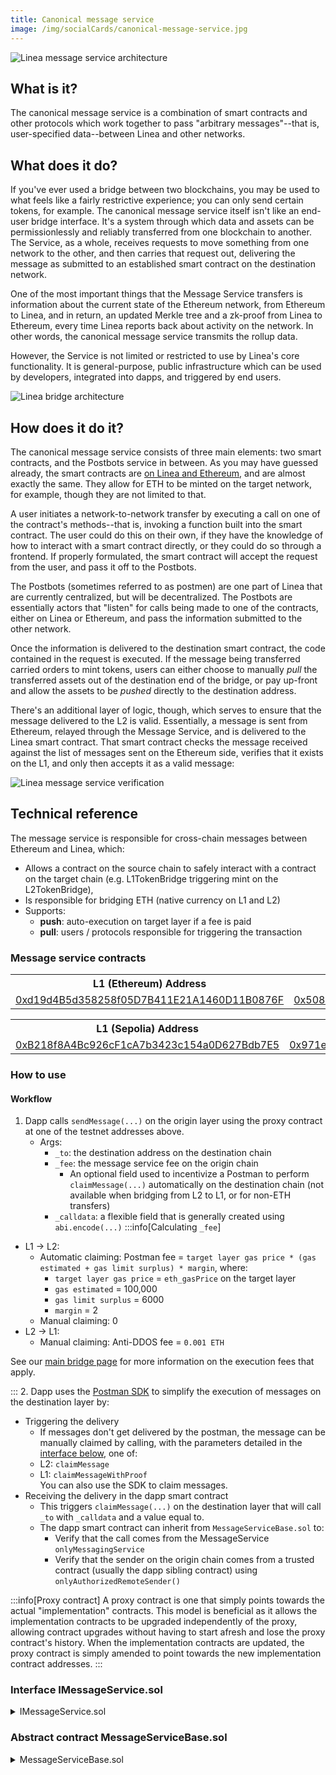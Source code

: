 ```yaml
---
title: Canonical message service
image: /img/socialCards/canonical-message-service.jpg
---
```



<div class="center-container">
  <div class="img-large">
    <img
      src="/img/get_started/concepts/message_service/Linea_message_service_2.png"
      alt="Linea message service architecture"
    />
  </div>
</div>

## What is it?

The canonical message service is a combination of smart contracts and other protocols which work together to pass "arbitrary messages"--that is, user-specified data--between Linea and other networks.

## What does it do?

If you've ever used a bridge between two blockchains, you may be used to what feels like a fairly restrictive experience; you can only send certain tokens, for example. The canonical message service itself isn't like an end-user bridge interface. It's a system through which data and assets can be permissionlessly and reliably transferred from one blockchain to another. The Service, as a whole, receives requests to move something from one network to the other, and then carries that request out, delivering the message as submitted to an established smart contract on the destination network.

One of the most important things that the Message Service transfers is information about the current state of the Ethereum network, from Ethereum to Linea, and in return, an updated Merkle tree and a zk-proof from Linea to Ethereum, every time Linea reports back about activity on the network. In other words, the canonical message service transmits the rollup data.

However, the Service is not limited or restricted to use by Linea's core functionality. It is general-purpose, public infrastructure which can be used by developers, integrated into dapps, and triggered by end users.

<div class="center-container">
  <div class="img-large">
    <img
      src="/img/get_started/concepts/message_service/Linea_bridge_architecture.png"
      alt="Linea bridge architecture"
    />
  </div>
</div>

## How does it do it?

The canonical message service consists of three main elements: two smart contracts, and the Postbots service in between. As you may have guessed already, the smart contracts are [on Linea and Ethereum](./message-service.mdx#message-service-contracts), and are almost exactly the same. They allow for ETH to be minted on the target network, for example, though they are not limited to that.

A user initiates a network-to-network transfer by executing a call on one of the contract's methods--that is, invoking a function built into the smart contract. The user could do this on their own, if they have the knowledge of how to interact with a smart contract directly, or they could do so through a frontend. If properly formulated, the smart contract will accept the request from the user, and pass it off to the Postbots.

The Postbots (sometimes referred to as postmen) are one part of Linea that are currently centralized, but will be decentralized. The Postbots are essentially actors that "listen" for calls being made to one of the contracts, either on Linea or Ethereum, and pass the information submitted to the other network.

Once the information is delivered to the destination smart contract, the code contained in the request is executed. If the message being transferred carried orders to mint tokens, users can either choose to manually _pull_ the transferred assets out of the destination end of the bridge, or pay up-front and allow the assets to be _pushed_ directly to the destination address.

There's an additional layer of logic, though, which serves to ensure that the message delivered to the L2 is valid. Essentially, a message is sent from Ethereum, relayed through the Message Service, and is delivered to the Linea smart contract. That smart contract checks the message received against the list of messages sent on the Ethereum side, verifies that it exists on the L1, and only then accepts it as a valid message:

<div class="center-container">
  <div class="img-large">
    <img
      src="/img/get_started/concepts/message_service/Linea_message_service_1.png"
      alt="Linea message service verification"
    />
  </div>
</div>

## Technical reference

The message service is responsible for cross-chain messages between Ethereum and Linea, which:

- Allows a contract on the source chain to safely interact with a contract on the target chain 
(e.g. L1TokenBridge triggering mint on the L2TokenBridge),
- Is responsible for bridging ETH (native currency on L1 and L2)
- Supports:
  - **push**: auto-execution on target layer if a fee is paid
  - **pull**: users / protocols responsible for triggering the transaction

### Message service contracts

<Tabs groupId="Mainnet-Testnet" className="my-tabs">
  <TabItem value="Mainnet" label="Mainnet" default>
    <table>
      <tbody>
        <tr>
          <th>L1 (Ethereum) Address</th>
          <th>L2 (Linea) Address</th>
        </tr>
        <tr>
          <td>
            <a href="https://etherscan.io/address/0xd19d4B5d358258f05D7B411E21A1460D11B0876F">
              0xd19d4B5d358258f05D7B411E21A1460D11B0876F
            </a>
          </td>
          <td>
            <a href="https://lineascan.build/address/0x508Ca82Df566dCD1B0DE8296e70a96332cD644ec">
              0x508Ca82Df566dCD1B0DE8296e70a96332cD644ec
            </a>
          </td>
        </tr>
      </tbody>
    </table>
  </TabItem>
    <TabItem value="Linea Sepolia" label="Linea Sepolia">
    <table>
      <tbody>
        <tr>
          <th>L1 (Sepolia) Address</th>
          <th>L2 (Linea Sepolia) Address</th>
        </tr>
        <tr>
          <td>
            <a href="https://sepolia.etherscan.io/address/0xB218f8A4Bc926cF1cA7b3423c154a0D627Bdb7E5">
            0xB218f8A4Bc926cF1cA7b3423c154a0D627Bdb7E5
            </a>
          </td>
          <td>
            <a href="https://sepolia.lineascan.build/address/0x971e727e956690b9957be6d51ec16e73acac83a7">
            0x971e727e956690b9957be6d51Ec16E73AcAC83A7
            </a>
          </td>
        </tr>
      </tbody>
    </table>
  </TabItem>
</Tabs>

### How to use

#### Workflow

1. Dapp calls `sendMessage(...)` on the origin layer using the proxy contract at one of the testnet 
addresses above.
   - Args:
     - `_to`: the destination address on the destination chain
     - `_fee`: the message service fee on the origin chain
       - An optional field used to incentivize a Postman to perform `claimMessage(...)` automatically 
       on the destination chain (not available when bridging from L2 to L1, or for non-ETH transfers)
     - `_calldata`: a flexible field that is generally created using `abi.encode(...)`
  :::info[Calculating `_fee`]

  - L1 -> L2:
    - Automatic claiming: Postman fee = `target layer gas price * (gas estimated + gas limit surplus) * margin`, where:
      - `target layer gas price` = `eth_gasPrice` on the target layer
      - `gas estimated` = 100,000
      - `gas limit surplus` = 6000
      - `margin` = 2
    - Manual claiming: 0
  - L2 -> L1:
    - Manual claiming: Anti-DDOS fee = `0.001 ETH`

  See our [main bridge page](../get-started/how-to/bridge/index.mdx) for more information on the 
  execution fees that apply.

  :::
2. Dapp uses the [Postman SDK](https://www.npmjs.com/package/@consensys/linea-sdk?activeTab=readme) 
to simplify the execution of messages on the destination layer by:
   - Triggering the delivery
     - If messages don't get delivered by the postman, the message can be manually claimed by 
     calling, with the parameters detailed in the [interface below](#interface-imessageservicesol),
     one of:
      - L2: `claimMessage` 
      - L1: `claimMessageWithProof`  
    You can also use the SDK to claim messages.
   - Receiving the delivery in the dapp smart contract
     - This triggers `claimMessage(...)` on the destination layer that will call `_to` with 
     `_calldata` and a value equal to.
     - The dapp smart contract can inherit from `MessageServiceBase.sol` to:
       - Verify that the call comes from the MessageService `onlyMessagingService`
       - Verify that the sender on the origin chain comes from a trusted contract (usually the dapp 
       sibling contract) using `onlyAuthorizedRemoteSender()`

:::info[Proxy contract]
A proxy contract is one that simply points towards the actual "implementation" contracts. This model
is beneficial as it allows the implementation contracts to be upgraded independently of the proxy,
allowing contract upgrades without having to start afresh and lose the proxy contract's history. 
When the implementation contracts are updated, the proxy contract is simply amended to point 
towards the new implementation contract addresses.
:::

### Interface IMessageService.sol

<details>
  <summary>IMessageService.sol</summary>
  <CodeBlock language="solidity">{IMessageService}</CodeBlock>
</details>

### Abstract contract MessageServiceBase.sol

<details>
  <summary>MessageServiceBase.sol</summary>
  <CodeBlock language="solidity">{MessageServiceBase}</CodeBlock>
</details>
